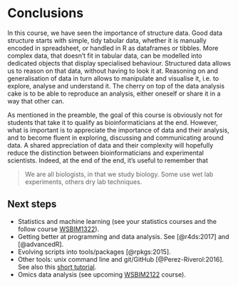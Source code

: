 # Conclusions {#sec-ccl}

In this course, we have seen the importance of structure data. Good
data structure starts with simple, tidy tabular data, whether it is
manually encoded in spreadsheet, or handled in R as dataframes or
tibbles. More complex data, that doesn't fit in tabular data, can be
modelled into dedicated objects that display specialised
behaviour. Structured data allows us to reason on that data, without
having to look it at. Reasoning on and generalisation of data in turn
allows to manipulate and visualise it, i.e. to explore, analyse and
understand it. The cherry on top of the data analysis cake is to be
able to reproduce an analysis, either oneself or share it in a way
that other can.

As mentioned in the preamble, the goal of this course is obviously not
for students that take it to qualify as bioinformaticians at the
end. However, what is important is to appreciate the importance of
data and their analysis, and to become fluent in exploring, discussing
and communicating around data. A shared appreciation of data and their
complexity will hopefully reduce the distinction between
bioinformaticians and experimental scientists. Indeed, at the end of
the end, it's useful to remember that

> We are all biologists, in that we study biology. Some use wet lab
> experiments, others dry lab techniques.

## Next steps

- Statistics and machine learning (see your statistics courses and the
  follow course
  [WSBIM1322](https://github.com/UCLouvain-CBIO/WSBIM1322)).
- Getting better at programming and data analysis. See
  [@r4ds:2017] and [@advancedR].
- Evolving scripts into tools/packages [@rpkgs:2015].
- Other tools: unix command line and git/GitHub [@Perez-Riverol:2016].
  See also this [short
  tutorial](https://lgatto.github.io/github-intro/).
- Omics data analysis (see upcoming
  [WSBIM2122](https://github.com/UCLouvain-CBIO/WSBIM2122) course).
